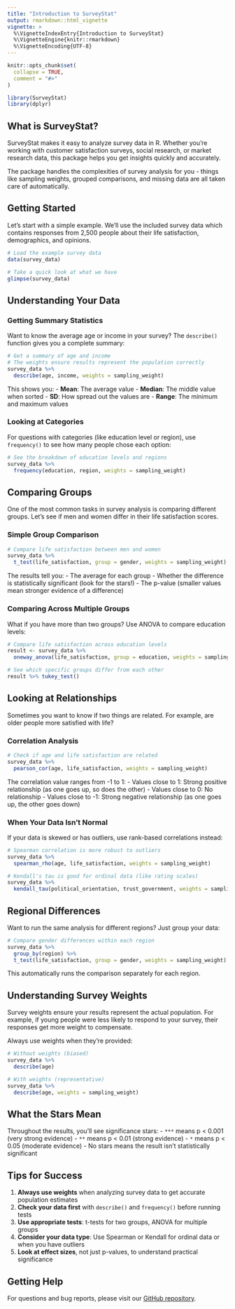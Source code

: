 ```yaml
---
title: "Introduction to SurveyStat"
output: rmarkdown::html_vignette
vignette: >
  %\VignetteIndexEntry{Introduction to SurveyStat}
  %\VignetteEngine{knitr::rmarkdown}
  %\VignetteEncoding{UTF-8}
---
```


```r
knitr::opts_chunk$set(
  collapse = TRUE,
  comment = "#>"
)
```

```r
library(SurveyStat)
library(dplyr)
```

## What is SurveyStat?

SurveyStat makes it easy to analyze survey data in R. Whether you're working with customer satisfaction surveys, social research, or market research data, this package helps you get insights quickly and accurately.

The package handles the complexities of survey analysis for you - things like sampling weights, grouped comparisons, and missing data are all taken care of automatically.

## Getting Started

Let's start with a simple example. We'll use the included survey data which contains responses from 2,500 people about their life satisfaction, demographics, and opinions.

```r
# Load the example survey data
data(survey_data)

# Take a quick look at what we have
glimpse(survey_data)
```

## Understanding Your Data

### Getting Summary Statistics

Want to know the average age or income in your survey? The `describe()` function gives you a complete summary:

```r
# Get a summary of age and income
# The weights ensure results represent the population correctly
survey_data %>%
  describe(age, income, weights = sampling_weight)
```

This shows you:
- **Mean**: The average value
- **Median**: The middle value when sorted
- **SD**: How spread out the values are
- **Range**: The minimum and maximum values

### Looking at Categories

For questions with categories (like education level or region), use `frequency()` to see how many people chose each option:

```r
# See the breakdown of education levels and regions
survey_data %>%
  frequency(education, region, weights = sampling_weight)
```

## Comparing Groups

One of the most common tasks in survey analysis is comparing different groups. Let's see if men and women differ in their life satisfaction scores.

### Simple Group Comparison

```r
# Compare life satisfaction between men and women
survey_data %>%
  t_test(life_satisfaction, group = gender, weights = sampling_weight)
```

The results tell you:
- The average for each group
- Whether the difference is statistically significant (look for the stars!)
- The p-value (smaller values mean stronger evidence of a difference)

### Comparing Across Multiple Groups

What if you have more than two groups? Use ANOVA to compare education levels:

```r
# Compare life satisfaction across education levels
result <- survey_data %>%
  oneway_anova(life_satisfaction, group = education, weights = sampling_weight)

# See which specific groups differ from each other
result %>% tukey_test()
```

## Looking at Relationships

Sometimes you want to know if two things are related. For example, are older people more satisfied with life?

### Correlation Analysis

```r
# Check if age and life satisfaction are related
survey_data %>%
  pearson_cor(age, life_satisfaction, weights = sampling_weight)
```

The correlation value ranges from -1 to 1:
- Values close to 1: Strong positive relationship (as one goes up, so does the other)
- Values close to 0: No relationship
- Values close to -1: Strong negative relationship (as one goes up, the other goes down)

### When Your Data Isn't Normal

If your data is skewed or has outliers, use rank-based correlations instead:

```r
# Spearman correlation is more robust to outliers
survey_data %>%
  spearman_rho(age, life_satisfaction, weights = sampling_weight)

# Kendall's tau is good for ordinal data (like rating scales)
survey_data %>%
  kendall_tau(political_orientation, trust_government, weights = sampling_weight)
```

## Regional Differences

Want to run the same analysis for different regions? Just group your data:

```r
# Compare gender differences within each region
survey_data %>%
  group_by(region) %>%
  t_test(life_satisfaction, group = gender, weights = sampling_weight)
```

This automatically runs the comparison separately for each region.

## Understanding Survey Weights

Survey weights ensure your results represent the actual population. For example, if young people were less likely to respond to your survey, their responses get more weight to compensate.

Always use weights when they're provided:

```r
# Without weights (biased)
survey_data %>%
  describe(age)

# With weights (representative)
survey_data %>%
  describe(age, weights = sampling_weight)
```

## What the Stars Mean

Throughout the results, you'll see significance stars:
- `***` means p < 0.001 (very strong evidence)
- `**` means p < 0.01 (strong evidence)
- `*` means p < 0.05 (moderate evidence)
- No stars means the result isn't statistically significant

## Tips for Success

1. **Always use weights** when analyzing survey data to get accurate population estimates
2. **Check your data first** with `describe()` and `frequency()` before running tests
3. **Use appropriate tests**: t-tests for two groups, ANOVA for multiple groups
4. **Consider your data type**: Use Spearman or Kendall for ordinal data or when you have outliers
5. **Look at effect sizes**, not just p-values, to understand practical significance

## Getting Help

For questions and bug reports, please visit our [GitHub repository](https://github.com/yourusername/SurveyStat).